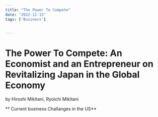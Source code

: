 ---
title: "The Power To Compete"
date: "2022-12-15"
tags: ['Business']


---

# The Power To Compete: An Economist and an Entrepreneur on Revitalizing Japan in the Global Economy

by Hiroshi Mikitani, Ryoichi Mikitani 

** Current business Challanges in the US**

